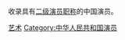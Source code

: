 {{Catnav|頁面分類|人物|中国演员|中華人民共和國演員}}

收录具有[[二级演员|二级演员]][[职称|职称]]的中国演员。

[[Category:中华人民共和国副高级职称|艺术]]
[[Category:中华人民共和国演员|Category:中华人民共和国演员]]